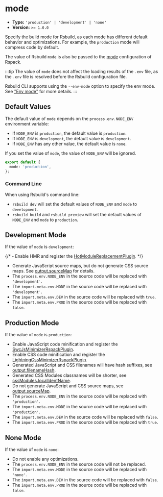 # mode

- **Type:** `'production' | 'development' | 'none'`
- **Version:** `>= 1.0.0`

Specify the build mode for Rsbuild, as each mode has different default behavior and optimizations. For example, the `production` mode will compress code by default.

The value of Rsbuild `mode` is also be passed to the [mode](https://rspack.dev/config/mode) configuration of Rspack.

:::tip
The value of `mode` does not affect the loading results of the `.env` file, as the `.env` file is resolved before the Rsbuild configuration file.

Rsbuild CLI supports using the `--env-mode` option to specify the env mode. See ["Env mode"](/guide/advanced/env-vars#env-mode) for more details.
:::

## Default Values

The default value of `mode` depends on the `process.env.NODE_ENV` environment variable:

- If `NODE_ENV` is `production`, the default value is `production`.
- If `NODE_ENV` is `development`, the default value is `development`.
- If `NODE_ENV` has any other value, the default value is `none`.

If you set the value of `mode`, the value of `NODE_ENV` will be ignored.

```ts title="rsbuild.config.ts"
export default {
  mode: 'production',
};
```

### Command Line

When using Rsbuild's command line:

- `rsbuild dev` will set the default values of `NODE_ENV` and `mode` to `development`.
- `rsbuild build` and `rsbuild preview` will set the default values of `NODE_ENV` and `mode` to `production`.

## Development Mode

If the value of `mode` is `development`:

{/* - Enable HMR and register the [HotModuleReplacementPlugin](https://rspack.dev/plugins/webpack/hot-module-replacement-plugin). */}

- Generate JavaScript source maps, but do not generate CSS source maps. See [output.sourceMap](/config/output/source-map) for details.
- The `process.env.NODE_ENV` in the source code will be replaced with `'development'`.
- The `import.meta.env.MODE` in the source code will be replaced with `'development'`.
- The `import.meta.env.DEV` in the source code will be replaced with `true`.
- The `import.meta.env.PROD` in the source code will be replaced with `false`.

## Production Mode

If the value of `mode` is `production`:

- Enable JavaScript code minification and register the [SwcJsMinimizerRspackPlugin](https://rspack.dev/plugins/rspack/swc-js-minimizer-rspack-plugin).
- Enable CSS code minification and register the [LightningCssMinimizerRspackPlugin](https://rspack.dev/plugins/rspack/lightning-css-minimizer-rspack-plugin).
- Generated JavaScript and CSS filenames will have hash suffixes, see [output.filenameHash](/config/output/filename-hash).
- Generated CSS Modules classnames will be shorter, see [cssModules.localIdentName](/config/output/css-modules#cssmoduleslocalidentname).
- Do not generate JavaScript and CSS source maps, see [output.sourceMap](/config/output/source-map).
- The `process.env.NODE_ENV` in the source code will be replaced with `'production'`.
- The `import.meta.env.MODE` in the source code will be replaced with `'production'`.
- The `import.meta.env.DEV` in the source code will be replaced with `false`.
- The `import.meta.env.PROD` in the source code will be replaced with `true`.

## None Mode

If the value of `mode` is `none`:

- Do not enable any optimizations.
- The `process.env.NODE_ENV` in the source code will not be replaced.
- The `import.meta.env.MODE` in the source code will be replaced with `'none'`.
- The `import.meta.env.DEV` in the source code will be replaced with `false`.
- The `import.meta.env.PROD` in the source code will be replaced with `false`.
